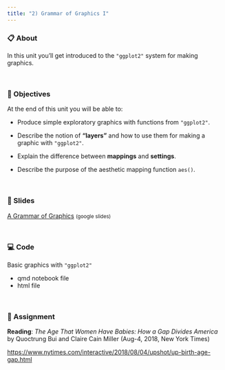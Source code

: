 ```yaml
---
title: "2) Grammar of Graphics I"
---
```



### 📋 About

In this unit you'll get introduced to the `"ggplot2"` system for making graphics.


<br>


### 🎯 Objectives

At the end of this unit you will be able to:

- Produce simple exploratory graphics with functions from `"ggplot2"`.

- Describe the notion of **"layers"** and how to use them for making a graphic 
with `"ggplot2"`.

- Explain the difference between __mappings__ and __settings__.

- Describe the purpose of the aesthetic mapping function `aes()`.


<br>


### 🌠 Slides

<a href="https://docs.google.com/presentation/d/1r8J3nngdsAtqbYsQkACcpGzwyaBTuuJg7em3whlo_Yc/edit?usp=sharing" target="_blank">A Grammar of Graphics</a> <small>(google slides)</small>


<br>


### 💻 Code

Basic graphics with `"ggplot2"`

- qmd notebook file
- html file


<br>


### 📖 Assignment

__Reading__: _The Age That Women Have Babies: How a Gap Divides America_ by Quoctrung Bui and Claire Cain Miller (Aug-4, 2018, New York Times)

<a href="https://www.nytimes.com/interactive/2018/08/04/upshot/up-birth-age-gap.html" target="_blank">https://www.nytimes.com/interactive/2018/08/04/upshot/up-birth-age-gap.html</a>
